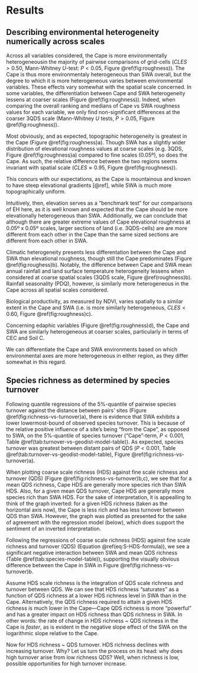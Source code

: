 # Results

## Describing environmental heterogeneity numerically across scales

Across all variables considered, the Cape is more environmentally heterogeneous<!--(i.e. grid-cells are more different from each of their neighbouring cells)-->in the majority of pairwise comparisons of grid-cells ($CLES > 0.50$, Mann-Whitney $U$-test: $P < 0.05$, Figure \@ref(fig:roughness)).
The Cape is thus more environmentaly heterogeneous than SWA overall, but the degree to which it is more heterogeneous varies between environmental variables.
These effects vary somewhat with the spatial scale concerned.
In some variables, the differentiation between Cape and SWA heterogeneity lessens at coarser scales (Figure \@ref(fig:roughness)).
Indeed, when comparing the overall ranking and medians of Cape vs SWA roughness values for each variable, we only find non-significant differences at the coarser 3QDS scale (Mann-Whitney $U$ tests, $P > 0.05$, Figure \@ref(fig:roughness)).

Most obviously, and as expected, topographic heterogeneity is greatest in the Cape (Figure \@ref(fig:roughness)a)<!--SWA is _flat_! [@ref]-->.
Though SWA has a slightly wider distribution of elevational roughness values at coarse scales (e.g. 3QDS, Figure \@ref(fig:roughness)a) compared to fine scales (0.05º), so does the Cape.
As such, the relative difference between the two regions seems invariant with spatial scale ($CLES \approx 0.95$, Figure \@ref(fig:roughness)).

This concurs with our expectations, as the Cape is mountainous and known to have steep elevational gradients [@ref], while SWA is much more topographically uniform.

Intuitively, then, elevation serves as a "benchmark test" for our comparisons of EH here, as it is well known and expected that the Cape should be more elevationally heterogeneous than SWA.
Additionally, we can conclude that although there are greater extreme values of Cape elevational roughness at 0.05º x 0.05º scales, larger sections of land (i.e. 3QDS-cells) are are more different from each other in the Cape than the same sized sections are different from each other in SWA.

Climatic heterogeneity presents less differentation between the Cape and SWA than elevational roughness, though still the Cape predominates (Figure \@ref(fig:roughess)b).
Notably, the difference between Cape and SWA mean annual rainfall and land surface temperature heterogeneity lessens when considered at coarse spatial scales (3QDS scale, Figure \@ref(roughness)b).
Rainfall seasonality (PDQ), however, is similarly more heterogeneous in the Cape across all spatial scales considered.

Biological productivity, as measured by NDVI, varies spatially to a similar extent in the Cape and SWA (i.e. is more similarly heterogeneous, $CLES < 0.60$, Figure \@ref(fig:roughness)c).

Concerning edaphic variables (Figure \@ref(fig:roughness)d), the Cape and SWA are similarly heterogeneous at coarser scales, particularly in terms of CEC and Soil C.
<!--TODO: expand-->

We can differentiate the Cape and SWA environments based on which environmental axes are more heterogeneous in either region, as they differ somewhat in this regard.
<!--TODO: expand-->

## Species richness as determined by species turnover <!--TODO: reword-->

<!--Quantifying the "general" degree of species turnover in each region-->

Following quantile regressions of the 5%-quantile of pairwise species turnover against the distance between pairs' sites (Figure \@ref(fig:richness-vs-turnover)a), there is evidence that SWA exhibits a lower lowermost-bound of observed species turnover. This is because of the relative positive influence of a site's being "from the Cape", as opposed to SWA, on the 5%-quantile of species turnover ("Cape"-term, $P < 0.001$, Table \@ref(tab:turnover-vs-geodist-model-table)).
As expected, species turnover was greatest between distant pairs of QDS ($P < 0.001$, Table \@ref(tab:turnover-vs-geodist-model-table), Figure \@ref(fig:richness-vs-turnover)a).

<!--How species richness is determined by species turnover-->

<!--Logic: Richness @ coarse scale ~ $\sum$ Richness @ finer scale + $\sum$ Turnover @ finer scale-->

When plotting coarse scale richness (HDS) against fine scale richness and turnover (QDS) (Figure \@ref(fig:richness-vs-turnover)b,c), we see that for a mean QDS richness, Cape HDS are generally more species rich than SWA HDS.
Also, for a given mean QDS turnover, Cape HDS are generally more species rich than SWA HDS.
For the sake of interpretation, it is appealling to think of the graph inverted: for a given HDS richness (taken as the horizontal axis now), the Cape is less rich and has less turnover between QDS than SWA.
However, the graph was plotted as presented for the sake of agreement with the regression model (below), which does support the sentiment of an inverted interpretation.

Following the regressions of coarse scale richness (HDS) against fine scale richness and turnover (QDS) (Equation \@ref(eq:S-HDS-formula)), we see a significant negative interaction between SWA and mean QDS richness (Table \@ref(tab:species-model-table)), supporting the visually obvious difference between the Cape in SWA in Figure \@ref(fig:richness-vs-turnover)b.

<!--...--->

Assume HDS scale richness is the integration of QDS scale richness and turnover between QDS.
We can see that HDS richness "saturates" as a function of QDS richness at a lower HDS richness level in SWA than in the Cape.
Alternatively, the QDS richness required to attain a given HDS richness is much lower in the Cape---Cape QDS richness is more "powerful" and has a greater impact on HDS richness than QDS richness in SWA.
In other words: the rate of change in HDS richness ~ QDS richness in the Cape is _faster_, as is evident in the negative slope effect of the SWA on the logarithmic slope relative to the Cape.

Now for HDS richness ~ QDS turnover.
HDS richness declines with increasing turnover.
Why?
Let us turn the process on its head: why does high turnover arise from low richness QDS?
Well, when richness is low, possible opportunities for high turnover increase.<!--TODO: expand-->
